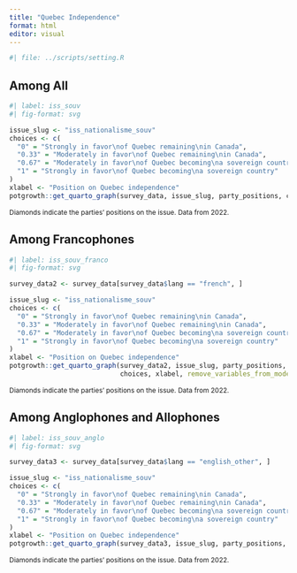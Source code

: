 ```yaml
---
title: "Quebec Independence"
format: html
editor: visual
---
```


```r
#| file: ../scripts/setting.R
```

## Among All

```r
#| label: iss_souv
#| fig-format: svg

issue_slug <- "iss_nationalisme_souv"
choices <- c(
  "0" = "Strongly in favor\nof Quebec remaining\nin Canada",
  "0.33" = "Moderately in favor\nof Quebec remaining\nin Canada",
  "0.67" = "Moderately in favor\nof Quebec becoming\na sovereign country",
  "1" = "Strongly in favor\nof Quebec becoming\na sovereign country"
)
xlabel <- "Position on Quebec independence"
potgrowth::get_quarto_graph(survey_data, issue_slug, party_positions, choices, xlabel)
```

[Diamonds indicate the parties' positions on the issue. Data from 2022.]{style="font-size: 9pt;"}


## Among Francophones

```r
#| label: iss_souv_franco
#| fig-format: svg

survey_data2 <- survey_data[survey_data$lang == "french", ]

issue_slug <- "iss_nationalisme_souv"
choices <- c(
  "0" = "Strongly in favor\nof Quebec remaining\nin Canada",
  "0.33" = "Moderately in favor\nof Quebec remaining\nin Canada",
  "0.67" = "Moderately in favor\nof Quebec becoming\na sovereign country",
  "1" = "Strongly in favor\nof Quebec becoming\na sovereign country"
)
xlabel <- "Position on Quebec independence"
potgrowth::get_quarto_graph(survey_data2, issue_slug, party_positions,
                            choices, xlabel, remove_variables_from_model = "lang")
```

[Diamonds indicate the parties' positions on the issue. Data from 2022.]{style="font-size: 9pt;"}


## Among Anglophones and Allophones

```r
#| label: iss_souv_anglo
#| fig-format: svg

survey_data3 <- survey_data[survey_data$lang == "english_other", ]

issue_slug <- "iss_nationalisme_souv"
choices <- c(
  "0" = "Strongly in favor\nof Quebec remaining\nin Canada",
  "0.33" = "Moderately in favor\nof Quebec remaining\nin Canada",
  "0.67" = "Moderately in favor\nof Quebec becoming\na sovereign country",
  "1" = "Strongly in favor\nof Quebec becoming\na sovereign country"
)
xlabel <- "Position on Quebec independence"
potgrowth::get_quarto_graph(survey_data3, issue_slug, party_positions, choices, xlabel, remove_variables_from_model = "lang")
```

[Diamonds indicate the parties' positions on the issue. Data from 2022.]{style="font-size: 9pt;"}

